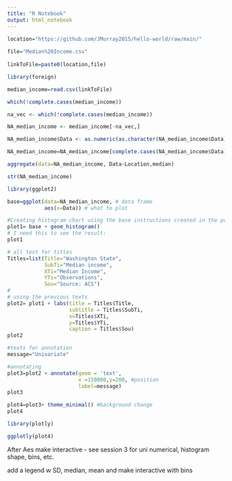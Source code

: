 ---
title: "R Notebook"
output: html_notebook
---

```{r}
location="https://github.com/JMurray2015/hello-world/raw/main/"
  
file="Median%20Income.csv"
  
linkToFile=paste0(location,file)
```
```{r}
library(foreign)

median_income=read.csv(linkToFile)
```
```{r} 
which(!complete.cases(median_income))
```
```{r}
na_vec <- which(!complete.cases(median_income))
```
```{r}
NA_median_income <- median_income[-na_vec,]
```
```{r}
NA_median_income$Data <- as.numeric(as.character(NA_median_income$Data))
```
```{r}
NA_median_income=NA_median_income[complete.cases(NA_median_income$Data),]
```

```{r}
aggregate(data=NA_median_income, Data~Location,median)

```


```{r}
str(NA_median_income)
```




```{r}
library(ggplot2)

base=ggplot(data=NA_median_income, # data frame
            aes(x=Data)) # what to plot 
```
```{r}
#Creating histogram chart using the base instructions created in the previous chunk
plot1= base + geom_histogram()
# I need this to see the result:
plot1 
```
```{r}
# all text for titles
Titles=list(Title="Washington State",
            SubTi="Median income",
            XTi="Median Income",
            YTi="Observations",
            Sou="Source: ACS")
#
# using the previous texts
plot2= plot1 + labs(title = Titles$Title,
                    subtitle = Titles$SubTi,
                    x=Titles$XTi,
                    y=Titles$YTi,
                    caption = Titles$Sou)
plot2
```
```{r}
#texts for annotation
message="Univariate"

#annotating
plot3=plot2 + annotate(geom = 'text',
                       x =150000,y=200, #position
                       label=message)
plot3
```
```{r}
plot4=plot3+ theme_minimal() #background change
plot4
```
```{r}
library(plotly)

ggplotly(plot4)
```
After Aes make interactive - see session 3 for uni numerical, histogram shape, bins, etc.

add a legend w SD, median, mean and make interactive with bins 
